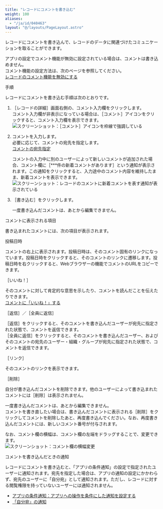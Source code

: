 ```yaml
---
title: "レコードにコメントを書き込む"
weight: 100
aliases:
  - "/ja/id/040463"
layout: "@/layouts/PageLayout.astro"
---
```




レコードにコメントを書き込んで、レコードのデータに関連づけたコミュニケーションを取ることができます。

<Note>

アプリの設定でコメント機能が無効に設定されている場合は、コメントは書き込めません。  
コメント機能の設定方法は、次のページを参照してください。  
[レコードのコメント機能を無効にする](/k/ja/id/040480.html)

</Note>

<Heading id="app_collectdata_record_comment_10">手順</Heading>

レコードにコメントを書き込む手順は次のとおりです。

1. <Wovn>［レコードの詳細］</Wovn>画面右側の、コメント入力欄をクリックします。<Wovn></Wovn>  
  コメント入力欄が非表示になっている場合は、<Wovn>［コメント］</Wovn>アイコンをクリックすると、コメント入力欄を表示できます。
   <Img src="/k/kintone/img-ja/record_comment_img2.png" alt="スクリーンショット：［コメント］アイコンを枠線で強調している" />

1. コメントを入力します。  
  必要に応じて、コメントの宛先を指定します。  
  [コメントの宛先指定](/k/ja/id/040291.html)

   <Hint>

   コメントの入力中に別のユーザーによって新しいコメントが追加された場合、コメント欄に<Wovn>［\*\*\*件の新着コメントがあります］</Wovn>という通知が表示されます。この通知をクリックすると、入力途中のコメント内容を維持したまま、新着コメントを表示できます。
   <Img src="/k/kintone/img-ja/record_comment_img3.png" alt="スクリーンショット：レコードのコメントに新着コメントを表す通知が表示されている" />

   </Hint>

1. <Wovn>［書き込む］</Wovn>をクリックします。

   <Note>

   一度書き込んだコメントは、あとから編集できません。

   </Note>

<Heading id="app_collectdata_record_comment_20">コメントに表示される項目</Heading>

書き込まれたコメントには、次の項目が表示されます。  

<Heading level={3} id="app_collectdata_record_comment_2010">投稿日時</Heading>

コメントの右上に表示されます。投稿日時は、そのコメント固有のリンクになっています。投稿日時をクリックすると、そのコメントのリンクに遷移します。投稿日時を右クリックすると、Webブラウザーの機能でコメントのURLをコピーできます。

<Heading level={3} id="app_collectdata_record_comment_2020"><Wovn>［いいね！］</Wovn></Heading>

そのコメントに対して肯定的な意思を示したり、コメントを読んだことを伝えたりできます。<Wovn></Wovn>  
[コメントに「いいね！」する](/k/ja/id/040469.html)

<Heading level={3} id="app_collectdata_record_comment_2030"><Wovn>［返信］</Wovn>／<Wovn>［全員に返信］</Wovn></Heading>

<Wovn>［返信］</Wovn>をクリックすると、そのコメントを書き込んだユーザーが宛先に指定された状態で、コメントを返信できます。  
<Wovn>［全員に返信］</Wovn>をクリックすると、そのコメントを書き込んだユーザー、およびそのコメントの宛先のユーザー・組織・グループが宛先に指定された状態で、コメントを返信できます。

<Heading level={3} id="app_collectdata_record_comment_2040"><Wovn>［リンク］</Wovn></Heading>

そのコメントのリンクを表示できます。<Wovn></Wovn>

<Heading level={3} id="app_collectdata_record_comment_2050"><Wovn>［削除］</Wovn></Heading>

自分が書き込んだコメントを削除できます。<Wovn></Wovn>他のユーザーによって書き込まれたコメントには<Wovn>［削除］</Wovn>は表示されません。

<Note>

一度書き込んだコメントは、あとから編集できません。  
コメントを書き直したい場合は、書き込んだコメントに表示される<Wovn>［削除］</Wovn>をクリックしてコメントを削除したあと、再度書き込んでください。なお、再度書き込んだコメントには、新しいコメント番号が付与されます。

</Note>

なお、コメント欄の横幅は、コメント欄の左端をドラッグすることで、変更できます。<Wovn></Wovn>  
<Img src="/k/kintone/img-ja/record_comment_img5.png" alt="スクリーンショット：コメント欄の横幅変更" />

<Heading id="app_collectdata_record_comment_30">コメントを書き込んだときの通知</Heading>

レコードにコメントを書き込むと、「アプリの条件通知」の設定で指定されたユーザーに通知されます。<Wovn></Wovn>宛先を指定した場合は、アプリの通知の設定にかかわらず、宛先のユーザーに「自分宛」として通知されます。ただし、レコードに対する閲覧権限を持っていないユーザーには通知されません。

<Reference>

* [アプリの条件通知：アプリへの操作を条件にした通知を設定する](/k/ja/id/040561.html)
* [「自分宛」の通知](/k/ja/id/040674.html#notifications_notifications_to_me_10)

</Reference>
